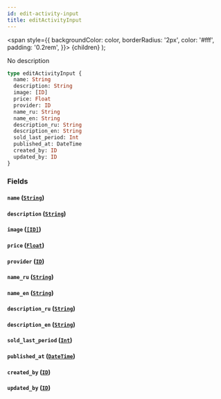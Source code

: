 ```yaml
---
id: edit-activity-input
title: editActivityInput
---
```


<span
style={{
      backgroundColor: color,
      borderRadius: '2px',
      color: '#fff',
      padding: '0.2rem',
    }}>
{children}
</span>
);

No description

```graphql
type editActivityInput {
  name: String
  description: String
  image: [ID]
  price: Float
  provider: ID
  name_ru: String
  name_en: String
  description_ru: String
  description_en: String
  sold_last_period: Int
  published_at: DateTime
  created_by: ID
  updated_by: ID
}
```

### Fields

#### `name` ([`String`](/v1/scalars/string))

#### `description` ([`String`](/v1/scalars/string))

#### `image` ([`[ID]`](/v1/scalars/id))

#### `price` ([`Float`](/v1/scalars/float))

#### `provider` ([`ID`](/v1/scalars/id))

#### `name_ru` ([`String`](/v1/scalars/string))

#### `name_en` ([`String`](/v1/scalars/string))

#### `description_ru` ([`String`](/v1/scalars/string))

#### `description_en` ([`String`](/v1/scalars/string))

#### `sold_last_period` ([`Int`](/v1/scalars/int))

#### `published_at` ([`DateTime`](/v1/scalars/date-time))

#### `created_by` ([`ID`](/v1/scalars/id))

#### `updated_by` ([`ID`](/v1/scalars/id))
